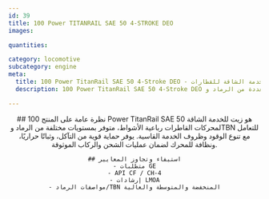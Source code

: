 ```yaml
---
id: 39
title: 100 Power TITANRAIL SAE 50 4-STROKE DEO
images:

quantities:

category: locomotive
subcategory: engine
meta:
  title: 100 Power TitanRail SAE 50 4-Stroke DEO - زيت محرك للخدمة الشاقة للقطارات
  description: 100 Power TitanRail SAE 50 4-Stroke DEO هو زيت محرك للخدمة الشاقة مُصمم لمحركات القاطرات رباعية الأشواط. متوفر بمستويات متعددة من الرماد وTBN للتعامل مع تنوع الوقود وظروف الخدمة القاسية، ويقدم حماية قوية من التآكل، وثباتًا حراريًا، ونظافة عالية للمحرك لعمليات الشحن والركاب الموثوقة. يلبي متطلبات GE ومعايير API CF / CH-4 وإرشادات LMOA.

---
```


<Header>
    ## نظرة عامة على المنتج
    100 Power TitanRail SAE 50 هو زيت للخدمة الشاقة لمحركات القاطرات
    رباعية الأشواط، متوفر بمستويات مختلفة من الرماد وTBN للتعامل مع
    تنوع الوقود وظروف الخدمة القاسية. يوفر حماية قوية من التآكل،
    وثباتًا حراريًا، ونظافة للمحرك لضمان عمليات الشحن والركاب الموثوقة.

    ## استيفاء وتجاوز المعايير
    - متطلبات GE
    - API CF / CH-4
    - إرشادات LMOA
    - مواصفات الرماد/TBN المنخفضة والمتوسطة والعالية

</Header>
